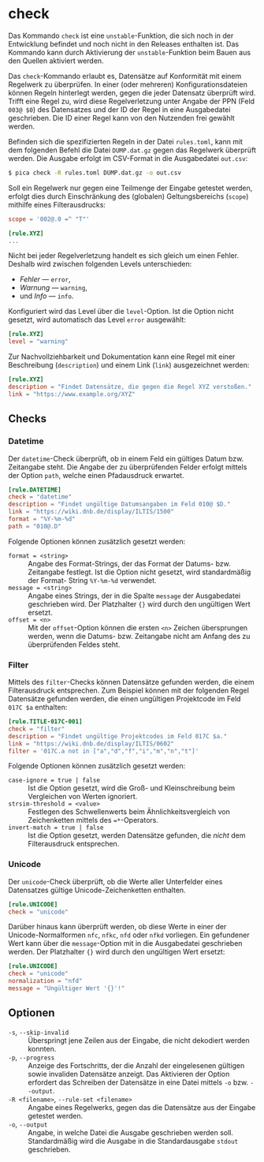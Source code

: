# check {.unnumbered}

::: {.callout-warning}
Das Kommando `check` ist eine `unstable`-Funktion, die sich noch in der
Entwicklung befindet und noch nicht in den Releases enthalten ist. Das
Kommando kann durch Aktivierung der `unstable`-Funktion beim Bauen aus
den Quellen aktiviert werden.
:::

Das `check`-Kommando erlaubt es, Datensätze auf Konformität mit einem
Regelwerk zu überprüfen. In einer (oder mehreren) Konfigurationsdateien
können Regeln hinterlegt werden, gegen die jeder Datensatz überprüft
wird. Trifft eine Regel zu, wird diese Regelverletzung unter Angabe
der PPN (Feld `003@ $0`) des Datensatzes und der ID der Regel in eine
Ausgabedatei geschrieben. Die ID einer Regel kann von den Nutzenden
frei gewählt werden.

Befinden sich die spezifizierten Regeln in der Datei `rules.toml`, kann
mit dem folgenden Befehl die Datei `DUMP.dat.gz` gegen das Regelwerk
überprüft werden. Die Ausgabe erfolgt im CSV-Format in die Ausgabedatei
`out.csv`:

```.bash
$ pica check -R rules.toml DUMP.dat.gz -o out.csv
```

Soll ein Regelwerk nur gegen eine Teilmenge der Eingabe getestet
werden, erfolgt dies durch Einschränkung des (globalen) Geltungsbereichs
(`scope`) mithilfe eines Filterausdrucks:

```.toml
scope = '002@.0 =^ "T"'

[rule.XYZ]
...
````

Nicht bei jeder Regelverletzung handelt es sich gleich um einen Fehler.
Deshalb wird zwischen folgenden Levels unterschieden:

*  _Fehler_ --- `error`,
*  _Warnung_ --- `warning`,
* und _Info_ --- `info`.

Konfiguriert wird das Level über die `level`-Option. Ist die Option
nicht gesetzt, wird automatisch das Level `error` ausgewählt:

```.toml
[rule.XYZ]
level = "warning"
````

Zur Nachvollziehbarkeit und Dokumentation kann eine Regel mit einer
Beschreibung (`description`) und einem Link (`link`) ausgezeichnet
werden:

```.toml
[rule.XYZ]
description = "Findet Datensätze, die gegen die Regel XYZ verstoßen."
link = "https://www.example.org/XYZ"
````

## Checks


### Datetime

Der `datetime`-Check überprüft, ob in einem Feld ein gültiges Datum bzw.
Zeitangabe steht. Die Angabe der zu überprüfenden Felder erfolgt mittels
der Option `path`, welche einen Pfadausdruck erwartet.

<!-- TODO: Link zu Pfad-Spezifikation setzen. -->

```.toml
[rule.DATETIME]
check = "datetime"
description = "Findet ungültige Datumsangaben im Feld 010@ $D."
link = "https://wiki.dnb.de/display/ILTIS/1500"
format = "%Y-%m-%d"
path = "010@.D"
```

Folgende Optionen können zusätzlich gesetzt werden:

`format = <string>`
: Angabe des Format-Strings, der das Format der Datums- bzw. Zeitangabe
festlegt. Ist die Option nicht gesetzt, wird standardmäßig der Format-
String `%Y-%m-%d` verwendet.

`message = <string>`
: Angabe eines Strings, der in die Spalte `message` der Ausgabedatei
geschrieben wird. Der Platzhalter `{}` wird durch den ungültigen Wert
ersetzt.

`offset = <n>`
: Mit der `offset`-Option können die ersten `<n>` Zeichen übersprungen
werden, wenn die Datums- bzw. Zeitangabe nicht am Anfang des zu
überprüfenden Feldes steht.

### Filter

Mittels des `filter`-Checks können Datensätze gefunden werden, die einem
Filterausdruck entsprechen. Zum Beispiel können mit der folgenden Regel
Datensätze gefunden werden, die einen ungültigen Projektcode im Feld
`017C $a` enthalten:

```.toml
[rule.TITLE-017C-001]
check = "filter"
description = "Findet ungültige Projektcodes im Feld 017C $a."
link = "https://wiki.dnb.de/display/ILTIS/0602"
filter = '017C.a not in ["a","d","f","i","m","n","t"]'
```

Folgende Optionen können zusätzlich gesetzt werden:

`case-ignore = true | false`
: Ist die Option gesetzt, wird die Groß- und Kleinschreibung beim
Vergleichen von Werten ignoriert.

`strsim-threshold = <value>`
: Festlegen des Schwellenwerts beim Ähnlichkeitsvergleich von
Zeichenketten mittels des `=*`-Operators.

`invert-match = true | false`
: Ist die Option gesetzt, werden Datensätze gefunden, die *nicht* dem
Filterausdruck entsprechen.


### Unicode

Der `unicode`-Check überprüft, ob die Werte aller Unterfelder eines
Datensatzes gültige Unicode-Zeichenketten enthalten.

```.toml
[rule.UNICODE]
check = "unicode"
```

Darüber hinaus kann überprüft werden, ob diese Werte in einer der
Unicode-Normalformen `nfc`, `nfkc`, `nfd` oder `nfkd` vorliegen. Ein
gefundener Wert kann über die `message`-Option mit in die Ausgabedatei
geschrieben werden. Der Platzhalter `{}` wird durch den ungültigen Wert
ersetzt:

```.toml
[rule.UNICODE]
check = "unicode"
normalization = "nfd"
message = "Ungültiger Wert '{}'!"
```

## Optionen

`-s`, `--skip-invalid`
: Überspringt jene Zeilen aus der Eingabe, die nicht dekodiert werden
konnten.

`-p`, `--progress`
: Anzeige des Fortschritts, der die Anzahl der eingelesenen gültigen
sowie invaliden Datensätze anzeigt. Das Aktivieren der Option erfordert
das Schreiben der Datensätze in eine Datei mittels `-o` bzw. `--output`.

`-R <filename>`, `--rule-set <filename>`
: Angabe eines Regelwerks, gegen das die Datensätze aus der Eingabe
getestet werden.

`-o`, `--output`
: Angabe, in welche Datei die Ausgabe geschrieben werden soll.
Standardmäßig wird die Ausgabe in die Standardausgabe `stdout`
geschrieben.
